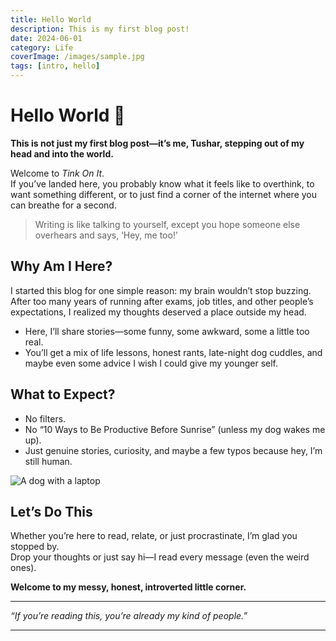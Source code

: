 ```yaml
---
title: Hello World
description: This is my first blog post!
date: 2024-06-01
category: Life
coverImage: /images/sample.jpg
tags: [intro, hello]
---
```



# Hello World 👋

**This is not just my first blog post—it’s me, Tushar, stepping out of my head and into the world.**

Welcome to *Tink On It*.  
If you’ve landed here, you probably know what it feels like to overthink, to want something different, or to just find a corner of the internet where you can breathe for a second.

> Writing is like talking to yourself, except you hope someone else overhears and says, ‘Hey, me too!’

## Why Am I Here?
I started this blog for one simple reason: my brain wouldn’t stop buzzing. After too many years of running after exams, job titles, and other people’s expectations, I realized my thoughts deserved a place outside my head.

- Here, I’ll share stories—some funny, some awkward, some a little too real.
- You’ll get a mix of life lessons, honest rants, late-night dog cuddles, and maybe even some advice I wish I could give my younger self.

## What to Expect?
- No filters.
- No “10 Ways to Be Productive Before Sunrise” (unless my dog wakes me up).
- Just genuine stories, curiosity, and maybe a few typos because hey, I’m still human.

<Image
  src="/images/dog-laptop.png"
  alt="A dog with a laptop"
  width={800}
  height={400}
  className="rounded-xl my-6 mx-auto shadow-lg"
/>

## Let’s Do This
Whether you’re here to read, relate, or just procrastinate, I’m glad you stopped by.  
Drop your thoughts or just say hi—I read every message (even the weird ones).

**Welcome to my messy, honest, introverted little corner.**

---

*“If you’re reading this, you’re already my kind of people.”*

---

